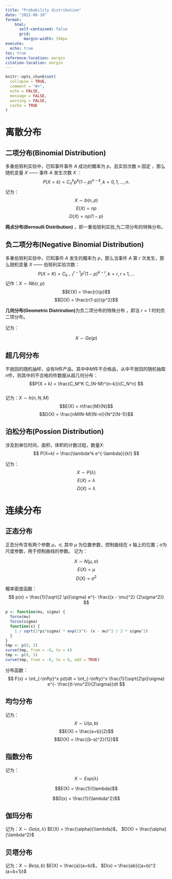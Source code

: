 ```yaml
---
title: "Probability distribution"
date: "2022-06-10"
format:
    html: 
      self-contained: false
      grid: 
        margin-width: 350px
execute: 
  echo: true
toc: true
reference-location: margin
citation-location: margin
---
```


```r
knitr::opts_chunk$set(
  collapse = TRUE,
  comment = "#>",
  echo = FALSE,
  message = FALSE,
  warning = FALSE,
  cache = TRUE
)
```


# 离散分布

## 二项分布(Binomial Distribution)
多重伯努利实验中，已知事件事件 $A$ 成功的概率为 $p$，且实验次数 $n$ 固定 ，那么随机变量 $X$ —— 事件 $A$ 发生次数 $X$ ：
$$ P(X = k) = C_n^k p^k(1-p)^{n-k}, k = 0,1,...,n. $$
记为：$$X \sim b(n,p)$$
$$E(X) = np$$
$$ D(X) = np(1-p)$$

**两点分布(Bernoulli Distribution)** ，即一重伯努利实验,为二项分布的特殊分布。

## 负二项分布(Negative Binomial Distribution)

多重伯努利实验中，已知事件 $A$ 发生的概率为 $p$，那么当事件 $A$ 第 $r$ 次发生，那么随机变量 $X$ —— 伯努利实验次数：
$$P(X = K) = C_{k-1}^{r-1}p^r(1-p)^{k-r}, k = r,r+1,... $$
记作：$X \sim Nb(r,p)$
$$E(X) = \frac{r}{p}$$
$$D(X) = \frac{r(1-p)}{p^2}$$

 **几何分布(Geometric Distrirution)**为负二项分布的特殊分布 ，即当 $r = 1$ 时的负二项分布。

记为：

$$X \sim Ge(p)$$

## 超几何分布

不放回的随机抽样，设有$N$件产品，其中中$M$件不合格品，从中不放回的随机抽取$n$件，则其中的不合格的件数服从超几何分布： 
$$P(X = k) = \frac{C_M^K C_{N-M}^{n-k}}{C_N^n} $$  
记为：$X \sim h(n,N,M)$
$$E(X) = n\frac{M}{N}$$
$$D(X) = \frac{nM(N-M)(N-n)}{N^2(N-1)}$$

## 泊松分布(Possion Distribution)

涉及到单位时间，面积，体积的计数过程，数量$X$:
$$ P(X=k) = \frac{\lambda^k e^{-\lambda}}{k!}  $$ 

记为：
$$ X \sim  P(\lambda) $$
$$E(X) = \lambda$$
$$D(X) = \lambda$$

# 连续分布

## 正态分布

正态分布含有两个参数 $\mu$，$\sigma$, 其中 $\mu$ 为位置参数，控制曲线在 $x$ 轴上的位置；$\sigma$为尺度参数，用于控制曲线的参数。
记为：

$$X \sim N(\mu,\sigma)$$
$$E(X) = \mu$$
$$D(X) = \sigma^2$$

概率密度函数：
$$ p(x) = \frac{1}{\sqrt{2 \pi}\sigma} e^{- \frac{(x - \mu)^2}   {2\sigma^2}} $$


```r
p <- function(mu, sigma) {
  force(mu)
  force(sigma)
  function(x) {
    1 / sqrt(2*pi*sigma) * exp(1)^(- (x - mu)^2 / 2 * sigma^2)
  }
}
tmp <- p(0, 2)
curve(tmp, from = -6, to = 6)
tmp <- p(0, 5)
curve(tmp, from = -6, to = 6, add = TRUE)
```

分布函数：
$$ F(x) = \int_{-\infty}^x p(t)dt = \int_{-\infty}^x \frac{1}{\sqrt{2\pi}\sigma} e^{- \frac{(t-\mu^2)}{2\sigma}}dt $$

## 均匀分布

记为：
$$X \sim U(a,b)$$
$$E(X) = \frac{a+b}{2}$$
$$D(X) = \frac{(b-a)^2}{12}$$


## 指数分布
记为：
$$X \sim Exp(\lambda)$$

$$E(X) = \frac{1}{\lambda}$$

$$D(x) = \frac{1}{\lambda^2}$$


## 伽玛分布

记为：$X \sim Ga(\alpha,\lambda)$
$E(X) = \frac{\alpha}{\lambda}$， $D(X) = \frac{\alpha}{\lambda^2}$  


## 贝塔分布

记为：$X \sim Be(a,b)$
$E(X) = \frac{a}{a+b}$， $D(x) = \frac{ab}{(a+b)^2 (a+b+1)}$
